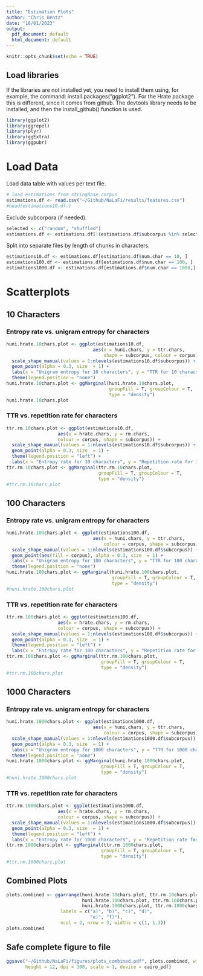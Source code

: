 ```yaml
---
title: "Estimation Plots"
author: "Chris Bentz"
date: "16/01/2023"
output:
  pdf_document: default
  html_document: default
---
```


```r
knitr::opts_chunk$set(echo = TRUE)
```

## Load libraries
If the libraries are not installed yet, you need to install them using, for example, the command: install.packages("ggplot2"). For the Hrate package this is different, since it comes from github. The devtools library needs to be installed, and then the install_github() function is used.
```r
library(ggplot2)
library(ggrepel)
library(plyr)
library(ggExtra)
library(ggpubr)
```

# Load Data
Load data table with values per text file. 
```r
# load estimations from stringBase corpus
estimations.df <- read.csv("~/Github/NaLaFi/results/features.csv")
#head(estimations10.df.)
```

Exclude subcorpora (if needed).
```r
selected <- c("random", "shuffled")
estimations.df <- estimations.df[!(estimations.df$subcorpus %in% selected), ]
```

Split into separate files by length of chunks in characters.
```r
estimations10.df <- estimations.df[estimations.df$num.char == 10, ]
estimations100.df <- estimations.df[estimations.df$num.char == 100, ]
estimations1000.df <- estimations.df[estimations.df$num.char == 1000,]
```

# Scatterplots

## 10 Characters

### Entropy rate vs. unigram entropy for characters 
```r
huni.hrate.10chars.plot <- ggplot(estimations10.df, 
                                aes(x = huni.chars, y = ttr.chars, 
                                    shape = subcorpus, colour = corpus)) +
  scale_shape_manual(values = 1:nlevels(estimations10.df$subcorpus)) +
  geom_point(alpha = 0.3, size  = 1) +
  labs(x = "Unigram entropy for 10 characters", y = "TTR for 10 characters") +
  theme(legend.position = "none") 
huni.hrate.10chars.plot <- ggMarginal(huni.hrate.10chars.plot, 
                                      groupFill = T, groupColour = T,
                                      type = "density")
huni.hrate.10chars.plot
```

### TTR vs. repetition rate for characters
```r
ttr.rm.10chars.plot <- ggplot(estimations10.df, 
                   aes(x = hrate.chars, y = rm.chars, 
                   colour = corpus, shape = subcorpus)) +
  scale_shape_manual(values = 1:nlevels(estimations10.df$subcorpus)) +
  geom_point(alpha = 0.3, size  = 1) +
  theme(legend.position = "left") +
  labs(x = "Entropy rate for 10 characters", y = "Repetition rate for 10 characters") 
ttr.rm.10chars.plot <- ggMarginal(ttr.rm.10chars.plot, 
                                  groupFill = T, groupColour = T, 
                                  type = "density")
#ttr.rm.10chars.plot
```

## 100 Characters

### Entropy rate vs. unigram entropy for characters 
```r
huni.hrate.100chars.plot <- ggplot(estimations100.df, 
                                aes(x = huni.chars, y = ttr.chars, 
                                    colour = corpus, shape = subcorpus)) + 
  scale_shape_manual(values = 1:nlevels(estimations100.df$subcorpus)) +
  geom_point(aes(fill = corpus), alpha = 0.3, size  = 1) +
  labs(x = "Unigram entropy for 100 characters", y = "TTR for 100 characters") +
  theme(legend.position = "none")
huni.hrate.100chars.plot <- ggMarginal(huni.hrate.100chars.plot, 
                                       groupFill = T, groupColour = T, 
                                       type = "density")
#huni.hrate.100chars.plot
```

### TTR vs. repetition rate for characters
```r
ttr.rm.100chars.plot <- ggplot(estimations100.df, 
                   aes(x = hrate.chars, y = rm.chars, 
                   colour = corpus, shape = subcorpus)) +
  scale_shape_manual(values = 1:nlevels(estimations100.df$subcorpus)) +
  geom_point(alpha = 0.3, size  = 1) +
  theme(legend.position = "left") +
  labs(x = "Entropy rate for 100 characters", y = "Repetition rate for 100 characters") 
ttr.rm.100chars.plot <- ggMarginal(ttr.rm.100chars.plot, 
                                   groupFill = T, groupColour = T, 
                                   type = "density")
#ttr.rm.100chars.plot
```

## 1000 Characters

### Entropy rate vs. unigram entropy for characters 
```r
huni.hrate.1000chars.plot <- ggplot(estimations1000.df, 
                                aes(x = huni.chars, y = ttr.chars, 
                                    colour = corpus, shape = subcorpus)) +
  scale_shape_manual(values = 1:nlevels(estimations1000.df$subcorpus)) +
  geom_point(alpha = 0.3, size  = 1) +
  labs(x = "Unigram entropy for 1000 characters", y = "TTR for 1000 characters") +
  theme(legend.position = "none")
huni.hrate.1000chars.plot <- ggMarginal(huni.hrate.1000chars.plot,  
                                   groupFill = T, groupColour = T, 
                                   type = "density")
#huni.hrate.1000chars.plot
```

### TTR vs. repetition rate for characters
```r
ttr.rm.1000chars.plot <- ggplot(estimations1000.df, 
                   aes(x = hrate.chars, y = rm.chars, 
                   colour = corpus, shape = subcorpus)) + 
  scale_shape_manual(values = 1:nlevels(estimations1000.df$subcorpus)) +
  geom_point(alpha = 0.3, size  = 1) +
  theme(legend.position = "left") +
  labs(x = "Entropy rate for 1000 characters", y = "Repetition rate for 1000 characters") 
ttr.rm.1000chars.plot <- ggMarginal(ttr.rm.1000chars.plot,  
                                   groupFill = T, groupColour = T, 
                                   type = "density")
#ttr.rm.1000chars.plot
```

## Combined Plots
```r
plots.combined <- ggarrange(huni.hrate.10chars.plot, ttr.rm.10chars.plot,
                            huni.hrate.100chars.plot, ttr.rm.100chars.plot,
                            huni.hrate.1000chars.plot, ttr.rm.1000chars.plot,
                    labels = c("a)", "b)", "c)", "d)", 
                               "e)", "f)"),
                    ncol = 2, nrow = 3, widths = c(1, 1.3))
plots.combined
```

## Safe complete figure to file
```r
ggsave("~/Github/NaLaFi/figures/plots_combined.pdf", plots.combined, width = 10, 
       height = 12, dpi = 300, scale = 1, device = cairo_pdf)
```
